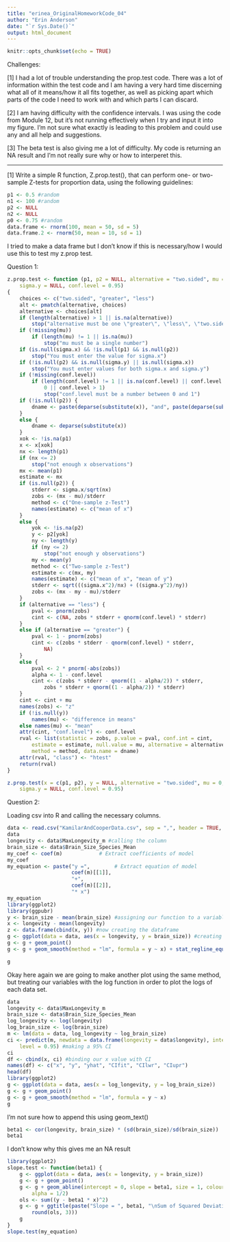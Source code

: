 ```yaml
---
title: "erinea_OriginalHomeworkCode_04"
author: "Erin Anderson"
date: "`r Sys.Date()`"
output: html_document
---
```


```r
knitr::opts_chunk$set(echo = TRUE)
```
Challenges: 

[1] I had a lot of trouble understanding the prop.test code. There was a lot of information within the test code and I am having a very hard time discerning what all of it means/how it all fits together, as well as picking apart which parts of the code I need to work with and which parts I can discard.

[2] I am having difficulty with the confidence intervals. I was using the code from Module 12, but it's not running effectively when I try and input it into my figure. I'm not sure what exactly is leading to this problem and could use any and all help and suggestions.

[3] The beta test is also giving me a lot of difficulty. My code is returning an NA result and I'm not really sure why or how to interperet this. 

---

[1] Write a simple R function, Z.prop.test(), that can perform one- or two-sample Z-tests for proportion data, using the following guidelines:

```r
p1 <- 0.5 #random
n1 <- 100 #random
p2 <- NULL
n2 <- NULL
p0 <- 0.75 #random
data.frame <- rnorm(100, mean = 50, sd = 5)
data.frame.2 <- rnorm(50, mean = 10, sd = 1)
```
I tried to make a data frame but I don't know if this is necessary/how I would use this to test my z.prop test. 

Question 1:
```r
z.prop.test <- function (p1, p2 = NULL, alternative = "two.sided", mu = 0, sigma.x = NULL, 
    sigma.y = NULL, conf.level = 0.95) 
{
    choices <- c("two.sided", "greater", "less")
    alt <- pmatch(alternative, choices)
    alternative <- choices[alt]
    if (length(alternative) > 1 || is.na(alternative)) 
        stop("alternative must be one \"greater\", \"less\", \"two.sided\"")
    if (!missing(mu)) 
        if (length(mu) != 1 || is.na(mu)) 
            stop("mu must be a single number")
    if (is.null(sigma.x) && !is.null(p1) && is.null(p2)) 
        stop("You must enter the value for sigma.x")
    if (!is.null(p2) && is.null(sigma.y) || is.null(sigma.x)) 
        stop("You must enter values for both sigma.x and sigma.y")
    if (!missing(conf.level)) 
        if (length(conf.level) != 1 || is.na(conf.level) || conf.level < 
            0 || conf.level > 1) 
            stop("conf.level must be a number between 0 and 1")
    if (!is.null(p2)) {
        dname <- paste(deparse(substitute(x)), "and", paste(deparse(substitute(p1))))
    }
    else {
        dname <- deparse(substitute(x))
    }
    xok <- !is.na(p1)
    x <- x[xok]
    nx <- length(p1)
    if (nx <= 2) 
        stop("not enough x observations")
    mx <- mean(p1)
    estimate <- mx
    if (is.null(p2)) {
        stderr <- sigma.x/sqrt(nx)
        zobs <- (mx - mu)/stderr
        method <- c("One-sample z-Test")
        names(estimate) <- c("mean of x")
    }
    else {
        yok <- !is.na(p2)
        y <- p2[yok]
        ny <- length(y)
        if (ny <= 2) 
            stop("not enough y observations")
        my <- mean(y)
        method <- c("Two-sample z-Test")
        estimate <- c(mx, my)
        names(estimate) <- c("mean of x", "mean of y")
        stderr <- sqrt(((sigma.x^2)/nx) + ((sigma.y^2)/ny))
        zobs <- (mx - my - mu)/stderr
    }
    if (alternative == "less") {
        pval <- pnorm(zobs)
        cint <- c(NA, zobs * stderr + qnorm(conf.level) * stderr)
    }
    else if (alternative == "greater") {
        pval <- 1 - pnorm(zobs)
        cint <- c(zobs * stderr - qnorm(conf.level) * stderr, 
            NA)
    }
    else {
        pval <- 2 * pnorm(-abs(zobs))
        alpha <- 1 - conf.level
        cint <- c(zobs * stderr - qnorm((1 - alpha/2)) * stderr, 
            zobs * stderr + qnorm((1 - alpha/2)) * stderr)
    }
    cint <- cint + mu
    names(zobs) <- "z"
    if (!is.null(y)) 
        names(mu) <- "difference in means"
    else names(mu) <- "mean"
    attr(cint, "conf.level") <- conf.level
    rval <- list(statistic = zobs, p.value = pval, conf.int = cint, 
        estimate = estimate, null.value = mu, alternative = alternative, 
        method = method, data.name = dname)
    attr(rval, "class") <- "htest"
    return(rval)
}
```

```r
z.prop.test(x = c(p1, p2), y = NULL, alternative = "two.sided", mu = 0, sigma.x = NULL, 
    sigma.y = NULL, conf.level = 0.95)
```


Question 2:

Loading csv into R and calling the necessary columns.
```r
data <- read.csv("KamilarAndCooperData.csv", sep = ",", header = TRUE, stringsAsFactors = FALSE) #importing the csv
data
longevity <- data$MaxLongevity_m #calling the column
brain_size <- data$Brain_Size_Species_Mean
my_coef <- coef(m)            # Extract coefficients of model
my_coef 
my_equation <- paste("y =",        # Extract equation of model
                     coef(m)[[1]],
                     "+",
                     coef(m)[[2]],
                     "* x")
my_equation 
library(ggplot2)
library(ggpubr)
y <- brain_size - mean(brain_size) #assigning our function to a variable per the module
x <- longevity - mean(longevity)
z <- data.frame(cbind(x, y)) #now creating the dataframe
g <- ggplot(data = data, aes(x = longevity, y = brain_size)) #creating the graph
g <- g + geom_point()
g <- g + geom_smooth(method = "lm", formula = y ~ x) + stat_regline_equation(label.x=30, label.y=310) + stat_cor(aes(label=..rr.label..), label.x=30, label.y=290)

g
```


Okay here again we are going to make another plot using the same method, but treating our variables with the log function in order to plot the logs of each data set.
```r
data
longevity <- data$MaxLongevity_m
brain_size <- data$Brain_Size_Species_Mean
log_longevity <- log(longevity)
log_brain_size <- log(brain_size)
m <- lm(data = data, log_longevity ~ log_brain_size)
ci <- predict(m, newdata = data.frame(longevity = data$longevity), interval = "confidence",
    level = 0.95) #making a 95% CI
ci
df <- cbind(x, ci) #binding our x value with CI
names(df) <- c("x", "y", "yhat", "CIfit", "CIlwr", "CIupr")
head(df)
library(ggplot2) 
g <- ggplot(data = data, aes(x = log_longevity, y = log_brain_size))
g <- g + geom_point()
g <- g + geom_smooth(method = "lm", formula = y ~ x)
g

```

I'm not sure how to append this using geom_text()

```r
beta1 <- cor(longevity, brain_size) * (sd(brain_size)/sd(brain_size))
beta1
```
I don't know why this gives me an NA result

```r
library(ggplot2)
slope.test <- function(beta1) {
    g <- ggplot(data = data, aes(x = longevity, y = brain_size))
    g <- g + geom_point()
    g <- g + geom_abline(intercept = 0, slope = beta1, size = 1, colour = "blue",
        alpha = 1/2)
    ols <- sum((y - beta1 * x)^2)
    g <- g + ggtitle(paste("Slope = ", beta1, "\nSum of Squared Deviations = ",
        round(ols, 3)))
    g
}
slope.test(my_equation)
```

